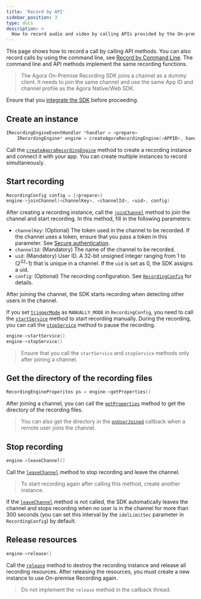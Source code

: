 ```yaml
---
title: 'Record by API'
sidebar_position: 3
type: docs
description: >
  How to record audio and video by calling APIs provided by the On-premise Recording SDK.
---
```


This page shows how to record a call by calling API methods. You can also record calls by using the command line, see [Record by Command Line](./record-cmd). The command line and API methods implement the same recording functions.

> The Agora On-Premise Recording SDK joins a channel as a dummy client. It needs to join the same channel and use the same App ID and channel profile as the Agora Native/Web SDK.

Ensure that you [integrate the SDK](./integrate-sdk) before proceeding.

## Create an instance

```cpp
IRecordingEngineEventHandler *handler = <prepare>
	IRecordingEngine* engine = createAgoraRecordingEngine(<APPID>, handler)
```

Call the [`createAgoraRecordingEngine`](https://api-ref.agora.io/en/on-premise-recording-sdk/linux-cpp/3.x/classagora_1_1recording_1_1_i_recording_engine.html#a683b055963f285fa0ca63aaab7af27d6) method to create a recording instance and connect it with your app. You can create multiple instances to record simultaneously.


##  Start recording

```cpp
RecordingConfig config = {<prepare>}
engine->joinChannel(<channelKey>, <channelId>, <uid>, config)
```

After creating a recording instance, call the [`joinChannel`](https://api-ref.agora.io/en/on-premise-recording-sdk/linux-cpp/3.x/classagora_1_1recording_1_1_i_recording_engine.html#a011ff5c4a47816050be60b26ba0fb431) method to join the channel and start recording. In this method, fill in the following parameters:

- `channelKey`: (Optional) The token used in the channel to be recorded. If the channel uses a token, ensure that you pass a token in this parameter. See [Secure authentication](../develop/authentication-workflow).
- `channelId`: (Mandatory) The name of the channel to be recorded.
- `uid`: (Mandatory) User ID. A 32-bit unsigned integer ranging from 1 to (2<sup>32</sup>-1) that is unique in a channel. If the `uid` is set as 0, the SDK assigns a uid.
- `config`: (Optional) The recording configuration. See [`RecordingConfig`](https://api-ref.agora.io/en/on-premise-recording-sdk/linux-cpp/3.x/structagora_1_1recording_1_1_recording_config.html) for details.

After joining the channel, the SDK starts recording when detecting other users in the channel.

If you set [`triggerMode`](https://api-ref.agora.io/en/on-premise-recording-sdk/linux-cpp/3.x/structagora_1_1recording_1_1_recording_config.html#ad3427cfda0f4dc3055da823f00a1cdb7) as `MANUALLY_MODE` in `RecordingConfig`, you need to call the [`startService`](https://api-ref.agora.io/en/on-premise-recording-sdk/linux-cpp/3.x/classagora_1_1recording_1_1_i_recording_engine.html#a2d4e78e4164993e64fb0286b9108d478) method to start recording manually. During the recording, you can call the  [`stopService`](https://api-ref.agora.io/en/on-premise-recording-sdk/linux-cpp/3.x/classagora_1_1recording_1_1_i_recording_engine.html#a302a83737a67b2693ede181484af862a) method to pause the recording.

```cpp
engine->startService()
engine->stopService()
```

> Ensure that you call the `startService` and `stopService` methods only after joining a channel.

## Get the directory of the recording files

```cpp
RecordingEngineProperites ps = engine->getProperties()
```

After joining a channel, you can call the [`getProperties`](https://api-ref.agora.io/en/on-premise-recording-sdk/linux-cpp/3.x/classagora_1_1recording_1_1_i_recording_engine.html#abf1bcd2dd5a38262ca26e50b3b182f4b) method to get the directory of the recording files.

> You can also get the directory in the [`onUserJoined`](https://api-ref.agora.io/en/on-premise-recording-sdk/linux-cpp/3.x/classagora_1_1recording_1_1_i_recording_engine_event_handler.html#a2ca947993a8c8d9ae23fc0545ae1a05d) callback when a remote user joins the channel.

## Stop recording

```cpp
engine->leaveChannel()
```

Call the [`leaveChannel`](https://api-ref.agora.io/en/on-premise-recording-sdk/linux-cpp/3.x/classagora_1_1recording_1_1_i_recording_engine.html#adafb45815ad0f02dc1c8b3cadb7cd2e3) method to stop recording and leave the channel.

> To start recording again after calling this method, create another instance.

If the [`leaveChannel`](https://api-ref.agora.io/en/on-premise-recording-sdk/linux-cpp/3.x/classagora_1_1recording_1_1_i_recording_engine.html#adafb45815ad0f02dc1c8b3cadb7cd2e3) method is not called, the SDK automatically leaves the channel and stops recording when no user is in the channel for more than 300 seconds (you can set this interval by the `idelLimitSec` parameter in `RecordingConfig`) by default.

##  Release resources

```cpp
engine->release()
```

Call the [`release`](https://api-ref.agora.io/en/on-premise-recording-sdk/linux-cpp/3.x/classagora_1_1recording_1_1_i_recording_engine.html#af4d33159ed8ed249991470e6833d0fd5)  method to destroy the recording instance and release all recording resources.  After releasing the resources, you must create a new instance to use On-premise Recording again.

> Do not implement the `release` method in the callback thread.